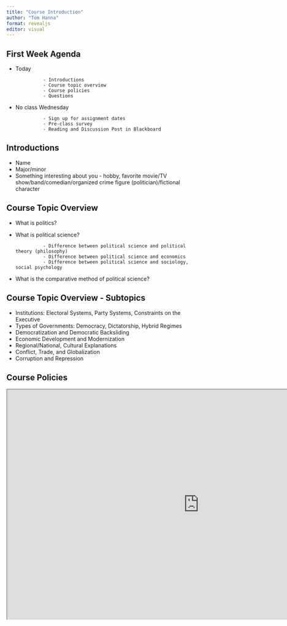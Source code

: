 ```yaml
---
title: "Course Introduction"
author: "Tom Hanna"
format: revealjs
editor: visual
---
```


## First Week Agenda

- Today

                - Introductions
                - Course topic overview
                - Course policies
                - Questions

- No class Wednesday

                - Sign up for assignment dates
                - Pre-class survey
                - Reading and Discussion Post in Blackboard
                


## Introductions

-   Name
-   Major/minor
-   Something interesting about you - hobby, favorite movie/TV show/band/comedian/organized crime figure (politician)/fictional character


## Course Topic Overview

- What is politics?
- What is political science?

                - Difference between political science and political theory (philosophy)
                - Difference between political science and economics
                - Difference between political science and sociology, social psychology

- What is the comparative method of political science? 

## Course Topic Overview - Subtopics

- Institutions: Electoral Systems, Party Systems, Constraints on the Executive
- Types of Governments: Democracy, Dictatorship, Hybrid Regimes
- Democratization and Democratic Backsliding
- Economic Development and Modernization
- Regional/National, Cultural Explanations
- Conflict, Trade, and Globalization
- Corruption and Repression


## Course Policies

<iframe src="https://tom-hanna.org/teaching/pols3316-syllabus/" title="Syllabus" width="1000" height="600"></iframe>
